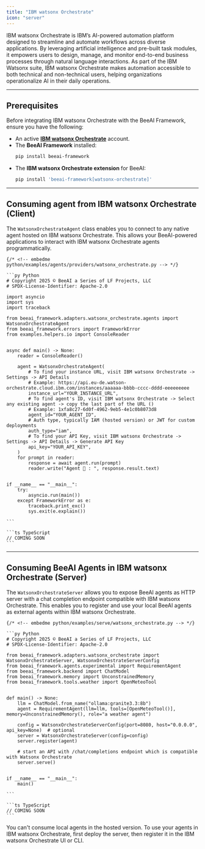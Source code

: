 ```yaml
---
title: "IBM watsonx Orchestrate"
icon: "server"
---
```


IBM watsonx Orchestrate is IBM’s AI-powered automation platform designed to streamline and automate workflows across diverse applications. By leveraging artificial intelligence and pre-built task modules, it empowers users to design, manage, and monitor end-to-end business processes through natural language interactions. As part of the IBM Watsonx suite, IBM watsonx Orchestrate makes automation accessible to both technical and non-technical users, helping organizations operationalize AI in their daily operations.

---

## Prerequisites

Before integrating IBM watsonx Orchestrate with the BeeAI Framework, ensure you have the following:

- An active **[IBM watsonx Orchestrate](https://www.ibm.com/products/watsonx-orchestrate)** account.
- The **BeeAI Framework** installed:
	```sh
    pip install beeai-framework
	```
- The **IBM watsonx Orchestrate extension** for BeeAI:
	```sh
    pip install 'beeai-framework[watsonx-orchestrate]'
	```

---

## Consuming agent from IBM watsonx Orchestrate (Client)

The `WatsonxOrchestrateAgent` class enables you to connect to any native agent hosted on IBM watsonx Orchestrate. This allows your BeeAI-powered applications to interact with IBM watsonx Orchestrate agents programmatically.

<CodeGroup>

	{/* <!-- embedme python/examples/agents/providers/watsonx_orchestrate.py --> */}

	```py Python
	# Copyright 2025 © BeeAI a Series of LF Projects, LLC
	# SPDX-License-Identifier: Apache-2.0
	
	import asyncio
	import sys
	import traceback
	
	from beeai_framework.adapters.watsonx_orchestrate.agents import WatsonxOrchestrateAgent
	from beeai_framework.errors import FrameworkError
	from examples.helpers.io import ConsoleReader
	
	
	async def main() -> None:
	    reader = ConsoleReader()
	
	    agent = WatsonxOrchestrateAgent(
	        # To find your instance URL, visit IBM watsonx Orchestrate -> Settings -> API Details
	        # Example: https://api.eu-de.watson-orchestrate.cloud.ibm.com/instances/aaaaaa-bbbb-cccc-dddd-eeeeeeeee
	        instance_url="YOUR_INSTANCE_URL",
	        # To find agent's ID, visit IBM watsonx Orchestrate -> Select any existing agent -> copy the last part of the URL ()
	        # Example: 1xfa8c27-6d0f-4962-9eb5-4e1c0b8073d8
	        agent_id="YOUR_AGENT_ID",
	        # Auth type, typically IAM (hosted version) or JWT for custom deployments
	        auth_type="iam",
	        # To find your API Key, visit IBM watsonx Orchestrate -> Settings -> API Details -> Generate API Key
	        api_key="YOUR_API_KEY",
	    )
	    for prompt in reader:
	        response = await agent.run(prompt)
	        reader.write("Agent 🤖 : ", response.result.text)
	
	
	if __name__ == "__main__":
	    try:
	        asyncio.run(main())
	    except FrameworkError as e:
	        traceback.print_exc()
	        sys.exit(e.explain())
	
	```

	```ts TypeScript
	// COMING SOON
	```
</CodeGroup>

---

## Consuming BeeAI Agents in IBM watsonx Orchestrate (Server)

The `WatsonxOrchestrateServer` allows you to expose BeeAI agents as HTTP server with a chat completion endpoint compatible with IBM watsonx Orchestrate.
This enables you to register and use your local BeeAI agents as external agents within IBM watsonx Orchestrate.

<CodeGroup>

	{/* <!-- embedme python/examples/serve/watsonx_orchestrate.py --> */}

	```py Python
	# Copyright 2025 © BeeAI a Series of LF Projects, LLC
	# SPDX-License-Identifier: Apache-2.0
	
	from beeai_framework.adapters.watsonx_orchestrate import WatsonxOrchestrateServer, WatsonxOrchestrateServerConfig
	from beeai_framework.agents.experimental import RequirementAgent
	from beeai_framework.backend import ChatModel
	from beeai_framework.memory import UnconstrainedMemory
	from beeai_framework.tools.weather import OpenMeteoTool
	
	
	def main() -> None:
	    llm = ChatModel.from_name("ollama:granite3.3:8b")
	    agent = RequirementAgent(llm=llm, tools=[OpenMeteoTool()], memory=UnconstrainedMemory(), role="a weather agent")
	
	    config = WatsonxOrchestrateServerConfig(port=8080, host="0.0.0.0", api_key=None)  # optional
	    server = WatsonxOrchestrateServer(config=config)
	    server.register(agent)
	
	    # start an API with /chat/completions endpoint which is compatible with Watsonx Orchestrate
	    server.serve()
	
	
	if __name__ == "__main__":
	    main()
	
	```

	```ts TypeScript
	// COMING SOON
	```
</CodeGroup>

<Note>
	You can't consume local agents in the hosted version. To use your agents in IBM watsonx Orchestrate, first deploy the server, then register it in the IBM watsonx Orchestrate UI or CLI.
</Note>

